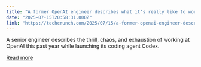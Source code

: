 ```yaml
---
title: "A former OpenAI engineer describes what it’s really like to work there"
date: "2025-07-15T20:58:31.000Z"
link: "https://techcrunch.com/2025/07/15/a-former-openai-engineer-describes-what-its-really-like-to-work-there/"
---
```


A senior engineer describes the thrill, chaos, and exhaustion of working at OpenAI this past year while launching its coding agent Codex.

[Read more](https://techcrunch.com/2025/07/15/a-former-openai-engineer-describes-what-its-really-like-to-work-there/)
